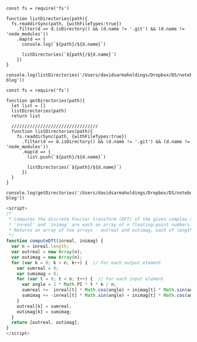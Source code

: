 ```node
const fs = require('fs')

function listDirectories(path){
  fs.readdirSync(path, {withFileTypes:true})
    .filter(d => d.isDirectory() && (d.name != '.git') && (d.name != 'node_modules'))
    .map(d => {
      console.log(`${path}/${d.name}`)
      
      listDirectories(`${path}/${d.name}`)
    })
}
  
console.log(listDirectories('/Users/davidsarmaholdings/Dropbox/DS/notebooks/ds604-blog'))
```

```node
const fs = require('fs')

function getDirectories(path){
  let list = []
  listDirectories(path)
  return list
  
  /////////////////////////////////
  function listDirectories(path){
    fs.readdirSync(path, {withFileTypes:true})
      .filter(d => d.isDirectory() && (d.name != '.git') && (d.name != 'node_modules'))
      .map(d => {
        list.push(`${path}/${d.name}`)
        
        listDirectories(`${path}/${d.name}`)
      })
  }
}
  
console.log(getDirectories('/Users/davidsarmaholdings/Dropbox/DS/notebooks/ds604-blog'))
```

```js
<script>
/* 
 * Computes the discrete Fourier transform (DFT) of the given complex vector.
 * 'inreal' and 'inimag' are each an array of n floating-point numbers.
 * Returns an array of two arrays - outreal and outimag, each of length n.
 */
function computeDft(inreal, inimag) {
  var n = inreal.length;
  var outreal = new Array(n);
  var outimag = new Array(n);
  for (var k = 0; k < n; k++) {  // For each output element
    var sumreal = 0;
    var sumimag = 0;
    for (var t = 0; t < n; t++) {  // For each input element
      var angle = 2 * Math.PI * t * k / n;
      sumreal +=  inreal[t] * Math.cos(angle) + inimag[t] * Math.sin(angle);
      sumimag += -inreal[t] * Math.sin(angle) + inimag[t] * Math.cos(angle);
    }
    outreal[k] = sumreal;
    outimag[k] = sumimag;
  }
  return [outreal, outimag];
}
</script>
```